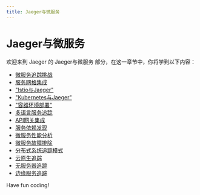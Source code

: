 ```yaml
---
title: Jaeger与微服务
---
```


# Jaeger与微服务

欢迎来到 Jaeger 的 Jaeger与微服务 部分，在这一章节中，你将学到以下内容：

- [微服务追踪挑战](./0-microservice-tracking-challenge.mdx)
- [服务网格集成](./1-service-grid-integration.mdx)
- ["Istio与Jaeger"](./2-istio-and-jaeger.mdx)
- ["Kubernetes与Jaeger"](./3-kubernetes-and-jaeger.mdx)
- ["容器环境部署"](./4-container-environment-deployment.mdx)
- [多语言服务追踪](./5-multilingual-service-tracking.mdx)
- [API网关集成](./6-api-gateway-integration.mdx)
- [服务依赖发现](./7-service-dependency-discovery.mdx)
- [微服务性能分析](./8-microservice-performance-analysis.mdx)
- [微服务故障排除](./9-troubleshooting-microservices.mdx)
- [分布式系统追踪模式](./10-distributed-system-tracking-mode.mdx)
- [云原生追踪](./11-cloud-native-tracking.mdx)
- [无服务器追踪](./12-no-server-tracking.mdx)
- [边缘服务追踪](./13-edge-service-tracking.mdx)

Have fun coding!